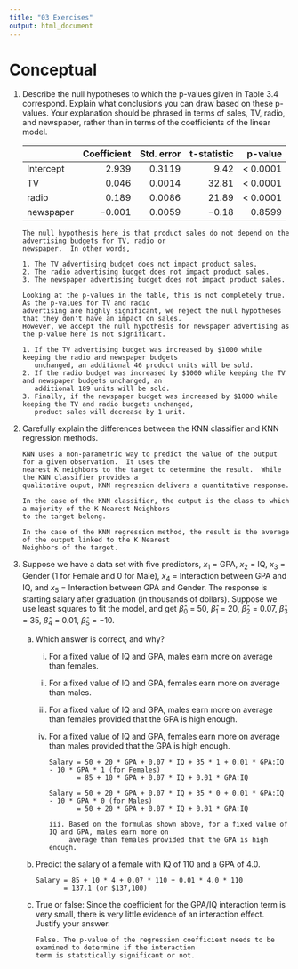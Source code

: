 ```yaml
---
title: "03 Exercises"
output: html_document
---
```


# Conceptual

1. Describe the null hypotheses to which the p-values given in Table 3.4 correspond. Explain what conclusions you can draw based on these p-values. Your explanation should be phrased in terms of sales, TV, radio, and newspaper, rather than in terms of the coefficients of the linear model.

    |  | Coefficient | Std. error | t-statistic | p-value |
    |:--|--:|--:|--:|--:|
    | Intercept | 2.939 | 0.3119 | 9.42 | < 0.0001|
    | TV | 0.046 | 0.0014 | 32.81 | < 0.0001 |
    | radio | 0.189 | 0.0086 | 21.89 | < 0.0001|
    | newspaper | −0.001 | 0.0059 | −0.18 | 0.8599 |
    
    ```
    The null hypothesis here is that product sales do not depend on the advertising budgets for TV, radio or
    newspaper.  In other words,
    
    1. The TV advertising budget does not impact product sales.
    2. The radio advertising budget does not impact product sales.
    3. The newspaper advertising budget does not impact product sales.
    
    Looking at the p-values in the table, this is not completely true.  As the p-values for TV and radio 
    advertising are highly significant, we reject the null hypotheses that they don't have an impact on sales.
    However, we accept the null hypothesis for newspaper advertising as the p-value here is not significant.
    
    1. If the TV advertising budget was increased by $1000 while keeping the radio and newspaper budgets
       unchanged, an additional 46 product units will be sold.
    2. If the radio budget was increased by $1000 while keeping the TV and newspaper budgets unchanged, an 
       additional 189 units will be sold.
    3. Finally, if the newspaper budget was increased by $1000 while keeping the TV and radio budgets unchanged,
       product sales will decrease by 1 unit.
    ```
    
2. Carefully explain the differences between the KNN classifier and KNN regression methods.


    ```
    KNN uses a non-parametric way to predict the value of the output for a given observation.  It uses the 
    nearest K neighbors to the target to determine the result.  While the KNN classifier provides a 
    qualitative ouput, KNN regression delivers a quantitative response.
    
    In the case of the KNN classifier, the output is the class to which a majority of the K Nearest Neighbors 
    to the target belong.
    
    In the case of the KNN regression method, the result is the average of the output linked to the K Nearest 
    Neighbors of the target.
    
    ```
    
3. Suppose we have a data set with five predictors, $x_1$ = GPA, $x_2$ = IQ, $x_3$ = Gender (1 for Female and 0 for Male), $x_4$ = Interaction between GPA and IQ, and $x_5$ = Interaction between GPA and Gender. The response is starting salary after graduation (in thousands of dollars). Suppose we use least squares to fit the model, and get $\hat\beta_0$ = 50, $\hat\beta_1$ = 20, $\hat\beta_2$ = 0.07, $\hat\beta_3$ = 35, $\hat\beta_4$ = 0.01, $\hat\beta_5$ = −10.

    (a) Which answer is correct, and why?
    
        i. For a fixed value of IQ and GPA, males earn more on average than females.
        ii. For a fixed value of IQ and GPA, females earn more on average than males.
        iii. For a fixed value of IQ and GPA, males earn more on average than females provided that the GPA is high enough.
        iv. For a fixed value of IQ and GPA, females earn more on average than males provided that the GPA is high enough.
        
            ```
            Salary = 50 + 20 * GPA + 0.07 * IQ + 35 * 1 + 0.01 * GPA:IQ - 10 * GPA * 1 (for Females)
                   = 85 + 10 * GPA + 0.07 * IQ + 0.01 * GPA:IQ
                   
            Salary = 50 + 20 * GPA + 0.07 * IQ + 35 * 0 + 0.01 * GPA:IQ - 10 * GPA * 0 (for Males)
                   = 50 + 20 * GPA + 0.07 * IQ + 0.01 * GPA:IQ
                   
            iii. Based on the formulas shown above, for a fixed value of IQ and GPA, males earn more on 
                 average than females provided that the GPA is high enough.

            ```

    (b) Predict the salary of a female with IQ of 110 and a GPA of 4.0.
    
        ```
        Salary = 85 + 10 * 4 + 0.07 * 110 + 0.01 * 4.0 * 110
               = 137.1 (or $137,100)
               
        ```
    
    (c) True or false: Since the coefficient for the GPA/IQ interaction term is very small, there is very little evidence of an interaction effect. Justify your answer.
    
        ```
        False. The p-value of the regression coefficient needs to be examined to determine if the interaction
        term is statstically significant or not.
        
        ```
        